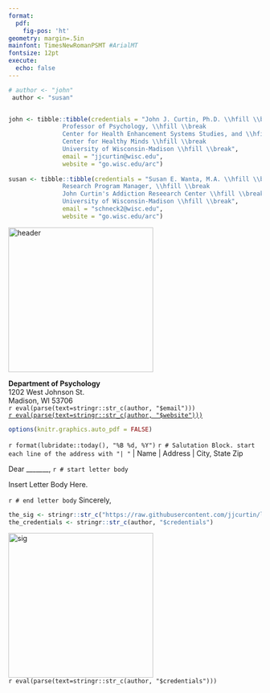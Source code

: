 ```yaml
---
format:
  pdf:
    fig-pos: 'ht'
geometry: margin=.5in
mainfont: TimesNewRomanPSMT #ArialMT
fontsize: 12pt
execute:
  echo: false
---   
```

```r
# author <- "john"
 author <- "susan"


john <- tibble::tibble(credentials = "John J. Curtin, Ph.D. \\hfill \\break
               Professor of Psychology, \\hfill \\break 
               Center for Health Enhancement Systems Studies, and \\hfill \\break
               Center for Healthy Minds \\hfill \\break 
               University of Wisconsin-Madison \\hfill \\break",
               email = "jjcurtin@wisc.edu",
               website = "go.wisc.edu/arc")
  
susan <- tibble::tibble(credentials = "Susan E. Wanta, M.A. \\hfill \\break
               Research Program Manager, \\hfill \\break 
               John Curtin's Addiction Reseearch Center \\hfill \\break
               University of Wisconsin-Madison \\hfill \\break",
               email = "schneck2@wisc.edu",
               website = "go.wisc.edu/arc")


```

:::: {layout-ncol="2" layout-valign="center"}
::: {}
![header](https://raw.githubusercontent.com/jjcurtin/lab_support/main/templates/ex_letterhead/uw-header.png){width=3in}\
:::
::: {}

::: {.flushright data-latex=""}
**Department of Psychology**  
1202 West Johnson St.  
Madison, WI 53706  
`r eval(parse(text=stringr::str_c(author, "$email")))`  
[`r eval(parse(text=stringr::str_c(author, "$website")))`](`r stringr::str_c("http://", eval(parse(text=stringr::str_c(author, "$website"))))`)
:::
:::
::::



```r
options(knitr.graphics.auto_pdf = FALSE)
```
`r format(lubridate::today(), "%B %d, %Y")`
\hfill \break
`r # Salutation Block. start each line of the address with "| "`
| Name
| Address
| City, State Zip

Dear _______,
\hfill \break
`r # start letter body`

Insert Letter Body Here.



`r # end letter body`
\hfill \break
Sincerely,
```r
the_sig <- stringr::str_c("https://raw.githubusercontent.com/jjcurtin/lab_support/main/templates/ex_letterhead/", author, "_sig.png")
the_credentials <- stringr::str_c(author, "$credentials")

```



![sig](`r eval(the_sig)`){width=3in}\
`r eval(parse(text=stringr::str_c(author, "$credentials")))`
